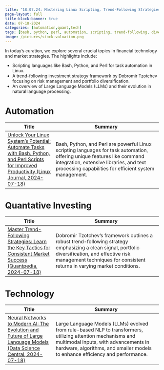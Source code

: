 ```yaml
---
title: "18.07.24: Mastering Linux Scripting, Trend-Following Strategies, and Evolution of Large Language Models in Today's Financial Landscape"
page-layout: full
title-block-banner: true
date: 07-18-2024
categories: [automation,quant,tech]
tags: [bash, python, perl, automation, scripting, trend-following, diversification, risk, language, models]
image: /pictures/stock-valuation.png
---
```


In today's curation, we explore several crucial topics in financial technology and market strategies. The highlights include:

- Scripting languages like Bash, Python, and Perl for task automation in Linux.
- A trend-following investment strategy framework by Dobromir Tzotchev focusing on risk management and portfolio diversification.
- An overview of Large Language Models (LLMs) and their evolution in natural language processing.



# Automation
| Title | Summary |
|-----|-----------|
| [Unlock Your Linux System’s Potential: Automate Tasks with Bash, Python, and Perl Scripts for Improved Productivity (Linux Journal, 2024-07-18)](https://www.linuxjournal.com/content/simple-linux-shell-scripts-bash-python-and-perl-will-get-you-and-running)   | Bash, Python, and Perl are powerful Linux scripting languages for task automation, offering unique features like command integration, extensive libraries, and text processing capabilities for efficient system management. |

# Quantative Investing
| Title | Summary |
|-----|-----------|
| [Master Trend-Following Strategies: Learn the Key Tactics for Consistent Market Success (Quantpedia, 2024-07-18)](https://quantpedia.com/)   | Dobromir Tzotchev's framework outlines a robust trend-following strategy emphasizing a clean signal, portfolio diversification, and effective risk management techniques for consistent returns in varying market conditions. |

# Technology
| Title | Summary |
|-----|-----------|
| [Neural Networks to Modern AI: The Evolution and Future of Large Language Models (Data Science Central, 2024-07-18)](https://www.datasciencecentral.com/history-and-future-of-llms/)   | Large Language Models (LLMs) evolved from rule-based NLP to transformers, utilizing attention mechanisms and multimodal inputs, with advancements in hardware, algorithms, and smaller models to enhance efficiency and performance. |

